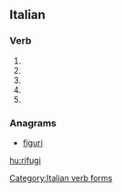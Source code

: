 ==Italian==

===Verb===
{{head|it|verb form}}

# {{inflection of|rifugiare||2|s|pres|indc|lang=it}}
# {{inflection of|rifugiare||1|s|pres|subj|lang=it}}
# {{inflection of|rifugiare||2|s|pres|subj|lang=it}}
# {{inflection of|rifugiare||3|s|pres|subj|lang=it}}
# {{inflection of|rifugiare||3|s|impr|lang=it}}

===Anagrams===
* [[figuri#Italian|figuri]]

[[Category:Italian verb forms]]

[[hu:rifugi]]